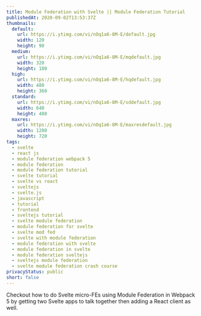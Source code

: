 ```yaml
---
title: Module Federation with Svelte || Module Federation Tutorial
publishedAt: 2020-09-02T13:53:37Z
thumbnails:
  default:
    url: https://i.ytimg.com/vi/nOq1a6-8M-E/default.jpg
    width: 120
    height: 90
  medium:
    url: https://i.ytimg.com/vi/nOq1a6-8M-E/mqdefault.jpg
    width: 320
    height: 180
  high:
    url: https://i.ytimg.com/vi/nOq1a6-8M-E/hqdefault.jpg
    width: 480
    height: 360
  standard:
    url: https://i.ytimg.com/vi/nOq1a6-8M-E/sddefault.jpg
    width: 640
    height: 480
  maxres:
    url: https://i.ytimg.com/vi/nOq1a6-8M-E/maxresdefault.jpg
    width: 1280
    height: 720
tags:
  - svelte
  - react js
  - module federation webpack 5
  - module federation
  - module federation tutorial
  - svelte tutorial
  - svelte vs react
  - sveltejs
  - svelte.js
  - javascript
  - tutorial
  - frontend
  - sveltejs tutorial
  - svelte module federation
  - module federation for svelte
  - svelte mod fed
  - svelte with module federation
  - module federation with svelte
  - module federation in svelte
  - module federation sveltejs
  - sveltejs module federation
  - svelte module federation crash course
privacyStatus: public
short: false
---
```

  
Checkout how to do Svelte micro-FEs using Module Federation in Webpack 5 by getting two Svelte apps to talk together then adding a React client as well.
